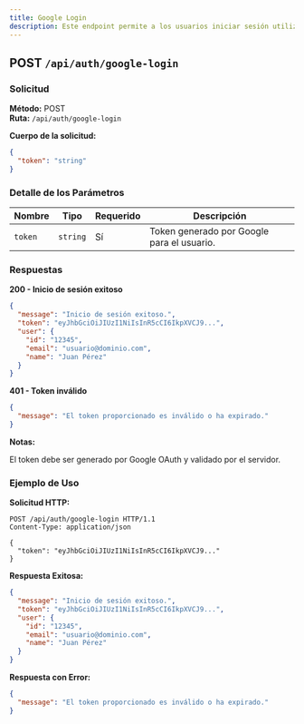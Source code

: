 ```yaml
---
title: Google Login
description: Este endpoint permite a los usuarios iniciar sesión utilizando un token generado por Google OAuth.
---
```


## POST `/api/auth/google-login`

### Solicitud

**Método:** POST  
**Ruta:** `/api/auth/google-login`

**Cuerpo de la solicitud:**

```json
{
  "token": "string"
}
```
### Detalle de los Parámetros

| **Nombre**        | **Tipo**  | **Requerido** | **Descripción**                                                |
|-------------------|-----------|---------------|----------------------------------------------------------------|
| `token`           | `string`  | Sí            | Token generado por Google para el usuario.                     |

### Respuestas

**200 - Inicio de sesión exitoso**

```json
{
  "message": "Inicio de sesión exitoso.",
  "token": "eyJhbGciOiJIUzI1NiIsInR5cCI6IkpXVCJ9...",
  "user": {
    "id": "12345",
    "email": "usuario@dominio.com",
    "name": "Juan Pérez"
  }
}

```

**401 - Token inválido**

```json
{
  "message": "El token proporcionado es inválido o ha expirado."
}
```
**Notas:**

El token debe ser generado por Google OAuth y validado por el servidor.

### Ejemplo de Uso

**Solicitud HTTP:**

```https
POST /api/auth/google-login HTTP/1.1
Content-Type: application/json

{
  "token": "eyJhbGciOiJIUzI1NiIsInR5cCI6IkpXVCJ9..."
}
```

**Respuesta Exitosa:**

```json
{
  "message": "Inicio de sesión exitoso.",
  "token": "eyJhbGciOiJIUzI1NiIsInR5cCI6IkpXVCJ9...",
  "user": {
    "id": "12345",
    "email": "usuario@dominio.com",
    "name": "Juan Pérez"
  }
}
```

**Respuesta con Error:**

```json
{
  "message": "El token proporcionado es inválido o ha expirado."
}

```
